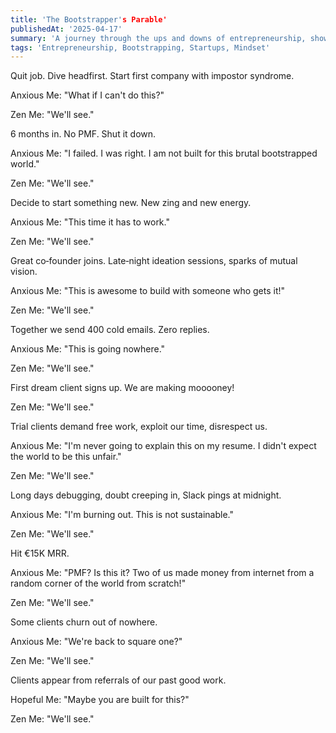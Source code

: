 ```yaml
---
title: 'The Bootstrapper's Parable'
publishedAt: '2025-04-17'
summary: 'A journey through the ups and downs of entrepreneurship, showcasing the roller coaster of emotions that come with bootstrapping a company.'
tags: 'Entrepreneurship, Bootstrapping, Startups, Mindset'
---
```


Quit job. Dive headfirst. Start first company with impostor syndrome.

Anxious Me: "What if I can't do this?"

Zen Me: "We'll see."

6 months in. No PMF. Shut it down.

Anxious Me: "I failed. I was right. I am not built for this brutal bootstrapped world."

Zen Me: "We'll see."

Decide to start something new. New zing and new energy.

Anxious Me: "This time it has to work."

Zen Me: "We'll see."

Great co‑founder joins. Late‑night ideation sessions, sparks of mutual vision.

Anxious Me: "This is awesome to build with someone who gets it!"

Zen Me: "We'll see."

Together we send 400 cold emails. Zero replies.

Anxious Me: "This is going nowhere."

Zen Me: "We'll see."

First dream client signs up. We are making mooooney!

Zen Me: "We'll see."

Trial clients demand free work, exploit our time, disrespect us.

Anxious Me: "I'm never going to explain this on my resume. I didn't expect the world to be this unfair."

Zen Me: "We'll see."

Long days debugging, doubt creeping in, Slack pings at midnight.

Anxious Me: "I'm burning out. This is not sustainable."

Zen Me: "We'll see."

Hit €15K MRR.

Anxious Me: "PMF? Is this it? Two of us made money from internet from a random corner of the world from scratch!"

Zen Me: "We'll see."

Some clients churn out of nowhere.

Anxious Me: "We're back to square one?"

Zen Me: "We'll see."

Clients appear from referrals of our past good work.

Hopeful Me: "Maybe you are built for this?"

Zen Me: "We'll see."

